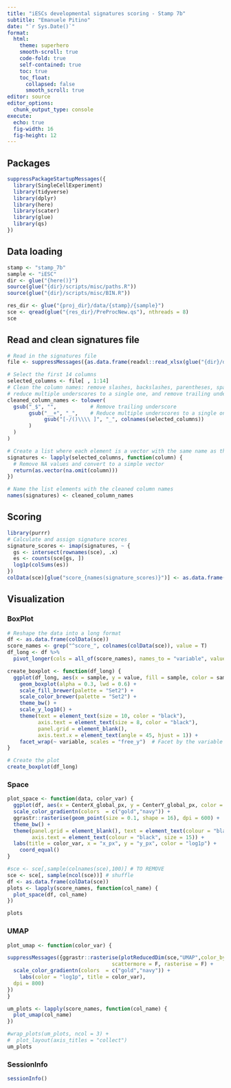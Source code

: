 ```yaml
---
title: "iESCs developmental signatures scoring - Stamp 7b"
subtitle: "Emanuele Pitino"
date: "`r Sys.Date()`"
format: 
  html:
    theme: superhero
    smooth-scroll: true
    code-fold: true
    self-contained: true
    toc: true
    toc_float: 
      collapsed: false
      smooth_scroll: true
editor: source
editor_options: 
  chunk_output_type: console
execute:
  echo: true
  fig-width: 16     
  fig-height: 12 
---
```


## Packages

```r
suppressPackageStartupMessages({
  library(SingleCellExperiment)
  library(tidyverse)
  library(dplyr)
  library(here)
  library(scater)
  library(glue)
  library(qs)
})
```

## Data loading

```r
stamp <- "stamp_7b"
sample <- "iESC"
dir <- glue("{here()}")
source(glue("{dir}/scripts/misc/paths.R"))
source(glue("{dir}/scripts/misc/BIN.R"))

res_dir <- glue("{proj_dir}/data/{stamp}/{sample}")
sce <- qread(glue("{res_dir}/PreProcNew.qs"), nthreads = 8)
sce 
```

## Read and clean signatures file

```r
# Read in the signatures file
file <- suppressMessages({as.data.frame(readxl::read_xlsx(glue("{dir}/data/stamp_7b/curated_markers/SullivanLab_Gastrulation Marker Genes.xlsx")))})

# Select the first 14 columns
selected_columns <- file[ , 1:14]
# Clean the column names: remove slashes, backslashes, parentheses, spaces, convert to lowercase # and
# reduce multiple underscores to a single one, and remove trailing underscores
cleaned_column_names <- tolower(
  gsub("_$", "",           # Remove trailing underscore
       gsub("__+", "_",    # Reduce multiple underscores to a single one
            gsub("[-/()\\\\ ]", "_", colnames(selected_columns))  
       )
  )
)

# Create a list where each element is a vector with the same name as the column, without NAs
signatures <- lapply(selected_columns, function(column) {
  # Remove NA values and convert to a simple vector
  return(as.vector(na.omit(column)))
})

# Name the list elements with the cleaned column names
names(signatures) <- cleaned_column_names
```

## Scoring

```r
library(purrr)
# Calculate and assign signature scores 
signature_scores <- imap(signatures, ~ {
  gs <- intersect(rownames(sce), .x)
  es <- counts(sce[gs, ])
  log1p(colSums(es))
})
colData(sce)[glue("score_{names(signature_scores)}")] <- as.data.frame(signature_scores)
```

## Visualization

### BoxPlot

```r
# Reshape the data into a long format
df <- as.data.frame(colData(sce))
score_names <- grep("^score_", colnames(colData(sce)), value = T)
df_long <- df %>%
  pivot_longer(cols = all_of(score_names), names_to = "variable", values_to = "value")
```

```r
create_boxplot <- function(df_long) {
  ggplot(df_long, aes(x = sample, y = value, fill = sample, color = sample)) + 
    geom_boxplot(alpha = 0.3, lwd = 0.6) + 
    scale_fill_brewer(palette = "Set2") + 
    scale_color_brewer(palette = "Set2") + 
    theme_bw() + 
    scale_y_log10() +
    theme(text = element_text(size = 10, color = "black"),
          axis.text = element_text(size = 8, color = "black"),
          panel.grid = element_blank(),
          axis.text.x = element_text(angle = 45, hjust = 1)) +
    facet_wrap(~ variable, scales = "free_y")  # Facet by the variable column
}

# Create the plot
create_boxplot(df_long)
```

### Space

```r
plot_space <- function(data, color_var) {
  ggplot(df, aes(x = CenterX_global_px, y = CenterY_global_px, color = .data[[color_var]])) + 
  scale_color_gradientn(colors  = c("gold","navy")) +
  ggrastr::rasterise(geom_point(size = 0.1, shape = 16), dpi = 600) +
  theme_bw() + 
  theme(panel.grid = element_blank(), text = element_text(colour = "black", size = 20), 
        axis.text = element_text(colour = "black", size = 15)) +
  labs(title = color_var, x = "x_px", y = "y_px", color = "log1p") + 
    coord_equal()
}
```

```r
#sce <- sce[,sample(colnames(sce),100)] # TO REMOVE
sce <- sce[, sample(ncol(sce))] # shuffle
df <- as.data.frame(colData(sce))
plots <- lapply(score_names, function(col_name) {
  plot_space(df, col_name)
})

plots
```

### UMAP

```r
plot_umap <- function(color_var) {

suppressMessages({ggrastr::rasterise(plotReducedDim(sce,"UMAP",color_by = color_var,point_size = 0.01,
                                  scattermore = F, rasterise = F) +
  scale_color_gradientn(colors  = c("gold","navy")) +
    labs(color = "log1p", title = color_var),
  dpi = 800)
})
}
```

```r
um_plots <- lapply(score_names, function(col_name) {
  plot_umap(col_name)
})

#wrap_plots(um_plots, ncol = 3) + 
#  plot_layout(axis_titles = "collect")
um_plots
```

### SessionInfo
```r
sessionInfo()
```

